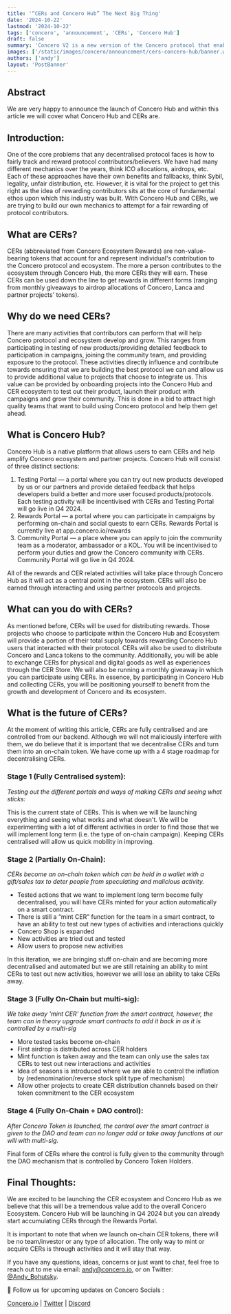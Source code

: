 ```yaml
---
title: '“CERs and Concero Hub” The Next Big Thing'
date: '2024-10-22'
lastmod: '2024-10-22'
tags: ['concero', 'announcement', 'CERs', 'Concero Hub']
draft: false
summary: 'Concero V2 is a new version of the Concero protocol that enables faster and more secure cross-chain communication.'
images: ['/static/images/concero/announcement/cers-concero-hub/banner.webp']
authors: ['andy']
layout: 'PostBanner'
---
```

## Abstract

We are very happy to announce the launch of Concero Hub and within this article we will cover what Concero Hub and CERs are.

## Introduction:

One of the core problems that any decentralised protocol faces is how to fairly track and reward protocol contributors/believers. We have had many different mechanics over the years, think ICO allocations, airdrops, etc. Each of these approaches have their own benefits and fallbacks, think Sybil, legality, unfair distribution, etc. However, it is vital for the project to get this right as the idea of rewarding contributors sits at the core of fundamental ethos upon which this industry was built. With Concero Hub and CERs, we are trying to build our own mechanics to attempt for a fair rewarding of protocol contributors.

## What are CERs?

CERs (abbreviated from Concero Ecosystem Rewards) are non-value-bearing tokens that account for and represent individual's contribution to the Concero protocol and ecosystem. The more a person contributes to the ecosystem through Concero Hub, the more CERs they will earn. These CERs can be used down the line to get rewards in different forms (ranging from monthly giveaways to airdrop allocations of Concero, Lanca and partner projects' tokens).

## Why do we need CERs?

There are many activities that contributors can perform that will help Concero protocol and ecosystem develop and grow. This ranges from participating in testing of new products/providing detailed feedback to participation in campaigns, joining the community team, and providing exposure to the protocol. These activities directly influence and contribute towards ensuring that we are building the best protocol we can and allow us to provide additional value to projects that choose to integrate us. This value can be provided by onboarding projects into the Concero Hub and CER ecosystem to test out their product, launch their product with campaigns and grow their community. This is done in a bid to attract high quality teams that want to build using Concero protocol and help them get ahead.

## What is Concero Hub?

Concero Hub is a native platform that allows users to earn CERs and help amplify Concero ecosystem and partner projects. Concero Hub will consist of three distinct sections:

1. Testing Portal — a portal where you can try out new products developed by us or our partners and provide detailed feedback that helps developers build a better and more user focused products/protocols. Each testing activity will be incentivised with CERs and Testing Portal will go live in Q4 2024.
2. Rewards Portal — a portal where you can participate in campaigns by performing on-chain and social quests to earn CERs. Rewards Portal is currently live at app.concero.io/rewards
3. Community Portal — a place where you can apply to join the community team as a moderator, ambassador or a KOL. You will be incentivised to perform your duties and grow the Concero community with CERs. Community Portal will go live in Q4 2024.

All of the rewards and CER related activities will take place through Concero Hub as it will act as a central point in the ecosystem. CERs will also be earned through interacting and using partner protocols and projects.

## What can you do with CERs?

As mentioned before, CERs will be used for distributing rewards. Those projects who choose to participate within the Concero Hub and Ecosystem will provide a portion of their total supply towards rewarding Concero Hub users that interacted with their protocol. CERs will also be used to distribute Concero and Lanca tokens to the community. Additionally, you will be able to exchange CERs for physical and digital goods as well as experiences through the CER Store. We will also be running a monthly giveaway in which you can participate using CERs. In essence, by participating in Concero Hub and collecting CERs, you will be positioning yourself to benefit from the growth and development of Concero and its ecosystem.

## What is the future of CERs?
At the moment of writing this article, CERs are fully centralised and are controlled from our backend. Although we will not maliciously interfere with them, we do believe that it is important that we decentralise CERs and turn them into an on-chain token. We have come up with a 4 stage roadmap for decentralising CERs.

### Stage 1 (Fully Centralised system):

_Testing out the different portals and ways of making CERs and seeing what sticks:_

This is the current state of CERs. This is when we will be launching everything and seeing what works and what doesn't. We will be experimenting with a lot of different activities in order to find those that we will implement long term (i.e. the type of on-chain campaign). Keeping CERs centralised will allow us quick mobility in improving.

### Stage 2 (Partially On-Chain):

_CERs become an on-chain token which can be held in a wallet with a gift/sales tax to deter people from speculating and malicious activity._

- Tested actions that we want to implement long term become fully decentralised, you will have CERs minted for your action automatically on a smart contract.
- There is still a “mint CER” function for the team in a smart contract, to have an ability to test out new types of activities and interactions quickly
- Concero Shop is expanded
- New activities are tried out and tested
- Allow users to propose new activities

In this iteration, we are bringing stuff on-chain and are becoming more decentralised and automated but we are still retaining an ability to mint CERs to test out new activities, however we will lose an ability to take CERs away.

### Stage 3 (Fully On-Chain but multi-sig):

_We take away 'mint CER' function from the smart contract, however, the team can in theory upgrade smart contracts to add it back in as it is controlled by a multi-sig_

- More tested tasks become on-chain
- First airdrop is distributed across CER holders
- Mint function is taken away and the team can only use the sales tax CERs to test out new interactions and activities
- Idea of seasons is introduced where we are able to control the inflation by (redenomination/reverse stock split type of mechanism)
- Allow other projects to create CER distribution channels based on their token commitment to the CER ecosystem

### Stage 4 (Fully On-Chain + DAO control):

_After Concero Token is launched, the control over the smart contract is given to the DAO and team can no longer add or take away functions at our will with multi-sig._

Final form of CERs where the control is fully given to the community through the DAO mechanism that is controlled by Concero Token Holders.

## Final Thoughts:

We are excited to be launching the CER ecosystem and Concero Hub as we believe that this will be a tremendous value add to the overall Concero Ecosystem. Concero Hub will be launching in Q4 2024 but you can already start accumulating CERs through the Rewards Portal.

It is important to note that when we launch on-chain CER tokens, there will be no team/investor or any type of allocation. The only way to mint or acquire CERs is through activities and it will stay that way.

If you have any questions, ideas, concerns or just want to chat, feel free to reach out to me via email: andy@concero.io, or on Twitter: [@Andy_Bohutsky](https://x.com/Andy_Bohutsky).

🤝 Follow us for upcoming updates on Concero Socials :

[Concero.io](https://concero.io) | [Twitter](https://x.com/concero_io) | [Discord](https://discord.com/invite/lanca)